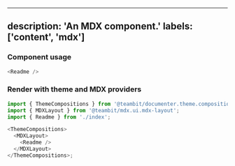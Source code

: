 

---
description: 'An MDX component.'
labels: ['content', 'mdx']
---


### Component usage

```js
<Readme />
```

### Render with theme and MDX providers

```js
import { ThemeCompositions } from '@teambit/documenter.theme.composition-theme';
import { MDXLayout } from '@teambit/mdx.ui.mdx-layout';
import { Readme } from './index';

<ThemeCompositions>
  <MDXLayout>
    <Readme />
  </MDXLayout>
</ThemeCompositions>;
```
